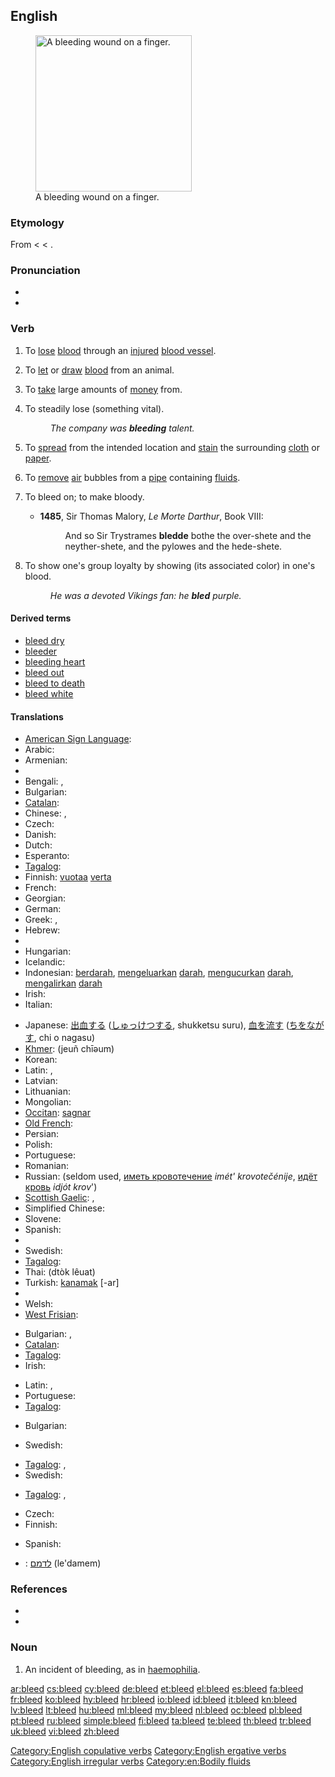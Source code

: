 ==English==

[[File:Bleeding finger.jpg|thumb|250px|upright|A bleeding wound on a finger.]]

===Etymology===
From {{etyl|ang}} {{term|bledan|blēdan|lang=ang}} < {{proto|Germanic|blōþijanan|to bleed}} < {{proto|Germanic|blōþan|blood}}.

===Pronunciation===
* {{IPA|/ˈbliːd/}}
* {{rhymes|iːd}}

===Verb===
{{en-verb|bleeds|bleeding|bled}}

# {{intransitive|of an animal}} To [[lose]] [[blood]] through an [[injured]] [[blood vessel]].
# {{transitive}} To [[let]] or [[draw]] [[blood]] from an animal.
# {{transitive}} To [[take]] large amounts of [[money]] from.
# {{transitive}} To steadily lose (something vital).
#: ''The company was '''bleeding''' talent.''
# {{intransitive|of an ink or dye}} To [[spread]] from the intended location and [[stain]] the surrounding [[cloth]] or [[paper]].
# {{transitive}} To [[remove]] [[air]] bubbles from a [[pipe]] containing [[fluid]]s.
# {{obsolete|transitive}} To bleed on; to make bloody.
#* '''1485''', Sir Thomas Malory, ''Le Morte Darthur'', Book VIII:
#*: And so Sir Trystrames '''bledde''' bothe the over-shete and the neyther-shete, and the pylowes and the hede-shete.
# {{intransitive|copulative}} To show one's group loyalty by showing (its associated color) in one's blood.
#: ''He was a devoted Vikings fan: he '''bled''' purple.''

====Derived terms====
* [[bleed dry]]
* [[bleeder]]
* [[bleeding heart]]
* [[bleed out]]
* [[bleed to death]]
* [[bleed white]]

====Translations====
{{rfc-tsort|duplicate language: Tagalog}}
{{trans-top|lose blood}}
* [[American Sign Language]]: {{tø|ase|4@Nose-PalmBackFingerAcross Wiggle 4@NearNeck-PalmBackFingerAcross|xs=American Sign Language}}
* Arabic: {{t|ar|نزف|tr=nazafa}}
* Armenian: {{t-|hy|արյունահոսել|tr=aryunahosel}}
* {{trreq|eu}}
* Bengali: {{t|bn|রক্ত ঝরা|sc=Beng}}, {{t|bn|রক্ত পড়া|sc=Beng}}
* Bulgarian: {{t|bg|тече кръв}}
* [[Catalan]]: {{t|ca|sagnar}}
* Chinese: {{t-|cmn|流血|tr=liúxuè|sc=Hani}}, {{t|cmn|放血|tr=fàngxuè|sc=Hani}}
* Czech: {{t-|cs|krvácet}}
* Danish: {{t-|da|bløde}}
* Dutch: {{t+|nl|bloeden}}
* Esperanto: {{t-|eo|sangi|xs=Esperanto}}
* [[Tagalog]]: {{t|tl|pagdugo}}
* Finnish: [[vuotaa]] [[veri|verta]]
* French: {{t+|fr|saigner}}
* Georgian: {{t|ka|სისხლის დენა|tr=sisxlis dena|sc=Geor|xs=Georgian}}
* German: {{t+|de|bluten}}
* Greek: {{t|el|αιμορραγώ||tr=aimorragó}}, {{t+|el|ματώνω||tr=matóno}}
* Hebrew: {{t-|he|דימם|alt=דִּימֵּם|tr=dimem}}
* {{trreq|hi}}
* Hungarian: {{t+|hu|vérzik}}
* Icelandic: {{qualifier|impersonal}} {{t-|is|blæða}}
* Indonesian: [[darah|berdarah]], [[keluar|mengeluarkan]] [[darah]], [[kucur|mengucurkan]] [[darah]], [[alir|mengalirkan]] [[darah]]
* Irish: {{t|ga|cuir fuil|xs=Irish}}
* Italian: {{t-|it|sanguinare}}
{{trans-mid}}
* Japanese: [[出血]]する ([[しゅっけつ]]する, shukketsu suru), [[血]]を[[流す]] ([[ち]]を[[ながす]], chi o nagasu)
* [[Khmer]]: {{Khmr|[[ចេញឈាម]]}} (jeuñ chīəum)
* Korean: {{t|ko|피를 흘리다|sc=Hang}}
* Latin: {{t|la|sanguinem mitto|alt=sanguinem mittō}},  {{t-|la|sanguino|alt=sanguinō}}
* Latvian: {{t|lv|asiņot|xs=Latvian}}
* Lithuanian: {{t|lt|kraujuoti|xs=Lithuanian}}
* Mongolian: {{t|mn|хуудас дүүрэн зураг|tr=huudas düüren zurag|sc=Cyrl|xs=Mongolian}}
* [[Occitan]]: [[sagnar]]
* [[Old French]]: {{tø|fro|saingnier}}
* Persian: {{t|fa|حجامت کردن|xs=Persian}}
* Polish: {{t-|pl|krwawić}}
* Portuguese: {{t+|pt|sangrar}}
* Romanian: {{t+|ro|sângera}}
* Russian: {{t+|ru|кровоточить|tr=krovotočít’}} (seldom used, [[иметь кровотечение]] ''imét' krovotečénije'', [[идёт кровь]] ''idjót krov''')
* [[Scottish Gaelic]]: {{t-|gd|leig fuil|xs=Scottish Gaelic}},  {{qualifier|nose}} {{t-|gd|leum|xs=Scottish Gaelic}}
* Simplified Chinese: {{tø|zh-cn|出血}}
* Slovene: {{t+|sl|krvaveti}}
* Spanish: {{t-|es|sangrar}}
* {{trreq|sw}}
* Swedish: {{t+|sv|blöda}}
* [[Tagalog]]: {{t|tl|pagdugo|xs=Tagalog}}
* Thai: {{Thai|[[ตกเลือด]]}} (dtòk lêuat)
* Turkish: [[kanamak]] [-ar]
* {{trreq|vi}}
* Welsh: {{t+|cy|gwaedu|xs=Welsh}}
* [[West Frisian]]: {{t-|fy|bliede|xs=West Frisian}}
{{trans-bottom}}

{{rfc-tsort|duplicate language: Tagalog}}
{{trans-top|draw blood}}
* Bulgarian: {{t|bg|проливам кръв}},  {{t|bg|пускам кръв}}
* [[Catalan]]: {{t|ca|sagnar}}
* [[Tagalog]]: {{t|tl|duguan}}
* Irish: {{t|ga|fuiligh|xs=Irish}}
{{trans-mid}}
* Latin: {{t-|la|depleo|alt=dēpleō}},  {{t|la|phlebotomo|alt=phlebotomō}}
* Portuguese: {{t|pt|sangrar}}
* [[Tagalog]]: {{t|tl|duguan|xs=Tagalog}}
{{trans-bottom}}

{{trans-top|take money from}}
* Bulgarian: {{t|bg|обирам}}
{{trans-mid}}
{{trans-bottom}}

{{trans-top|steadily lose}}
* Swedish: {{t+|sv|blöda}}
{{trans-mid}}
{{trans-bottom}}

{{rfc-tsort|duplicate language: Tagalog}}
{{trans-top|spread and stain}}
* [[Tagalog]]: {{t|tl|pagkalat}},  {{t|tl|pagtae}}
* Swedish: {{t+|sv|blöda}}
{{trans-mid}}
* [[Tagalog]]: {{t|tl|pagkalat|xs=Tagalog}},  {{t|tl|pagtae|xs=Tagalog}}
{{trans-bottom}}

{{trans-top|remove air bubbles}}
* Czech: {{t-|cs|odvzdušnit}}
* Finnish: {{t-|fi|ilmata}}
{{trans-mid}}
* Spanish: {{t-|es|purgar}}
{{trans-bottom}}

{{checktrans-top}}
* {{ttbc|he}}: [[לדמם]] (le'damem)
{{trans-bottom}}

===References===
* {{R:Century 1911}}
* {{R:Webster 1913}}

===Noun===
{{en-noun}}

# An incident of bleeding, as in [[haemophilia]].

[[Category:English copulative verbs]]
[[Category:English ergative verbs]]
[[Category:English irregular verbs]]
[[Category:en:Bodily fluids]]

[[ar:bleed]]
[[cs:bleed]]
[[cy:bleed]]
[[de:bleed]]
[[et:bleed]]
[[el:bleed]]
[[es:bleed]]
[[fa:bleed]]
[[fr:bleed]]
[[ko:bleed]]
[[hy:bleed]]
[[hr:bleed]]
[[io:bleed]]
[[id:bleed]]
[[it:bleed]]
[[kn:bleed]]
[[lv:bleed]]
[[lt:bleed]]
[[hu:bleed]]
[[ml:bleed]]
[[my:bleed]]
[[nl:bleed]]
[[oc:bleed]]
[[pl:bleed]]
[[pt:bleed]]
[[ru:bleed]]
[[simple:bleed]]
[[fi:bleed]]
[[ta:bleed]]
[[te:bleed]]
[[th:bleed]]
[[tr:bleed]]
[[uk:bleed]]
[[vi:bleed]]
[[zh:bleed]]